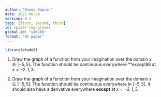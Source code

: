 ```yaml
---
author: "Danny Kaplan"
date: 2021-06-09 
version: 0.1
tags: [first, second, third]
id: spider-tug-gloves
global-id: "yJKLEb"
format: "On paper"
---
```


```r
library(etude2)
```


1. Draw the graph of a function from your imagination over the domain $x \in [-5, 5]$. The function should be continuous everywhere **except88 at $x = -2, 1, 3$.

2. Draw the graph of a function from your imagination over the domain $x \in [-5,5]$. The function should be continuous everywhere in $[-5,5]$. It should also have a derivative everywhere **except** at $x = -2, 1, 3$.

